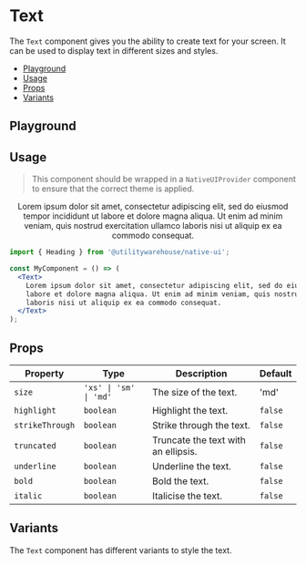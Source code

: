 
<Meta of={Stories} />

<BackToTopButton />

<ViewFigmaButton url="https://www.figma.com/design/3RY3OvLA88yZksRjOfjQJm/UW-App-UI?node-id=552-926" />

# Text

The `Text` component gives you the ability to create text for your screen. It can be used to display text in different sizes and styles.

- [Playground](#playground)
- [Usage](#usage)
- [Props](#props)
- [Variants](#variants)

## Playground

<Primary />

<Controls />

## Usage

> This component should be wrapped in a `NativeUIProvider` component to ensure that the correct theme is applied.

<Canvas>
  <NativeUIProvider>
    <Center>
      <Text>
        Lorem ipsum dolor sit amet, consectetur adipiscing elit, sed do eiusmod tempor incididunt ut
        labore et dolore magna aliqua. Ut enim ad minim veniam, quis nostrud exercitation ullamco
        laboris nisi ut aliquip ex ea commodo consequat.
      </Text>
    </Center>
  </NativeUIProvider>
</Canvas>

```jsx
import { Heading } from '@utilitywarehouse/native-ui';

const MyComponent = () => (
  <Text>
    Lorem ipsum dolor sit amet, consectetur adipiscing elit, sed do eiusmod tempor incididunt ut
    labore et dolore magna aliqua. Ut enim ad minim veniam, quis nostrud exercitation ullamco
    laboris nisi ut aliquip ex ea commodo consequat.
  </Text>
);
```

## Props

| Property        | Type                   | Description                         | Default |
| --------------- | ---------------------- | ----------------------------------- | ------- |
| `size`          | `'xs' \| 'sm' \| 'md'` | The size of the text.               | 'md'    |
| `highlight`     | `boolean`              | Highlight the text.                 | `false` |
| `strikeThrough` | `boolean`              | Strike through the text.            | `false` |
| `truncated`     | `boolean`              | Truncate the text with an ellipsis. | `false` |
| `underline`     | `boolean`              | Underline the text.                 | `false` |
| `bold`          | `boolean`              | Bold the text.                      | `false` |
| `italic`        | `boolean`              | Italicise the text.                 | `false` |

## Variants

The `Text` component has different variants to style the text.

<Canvas of={Stories.Variants} />

